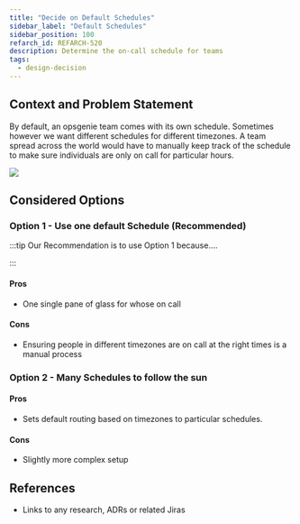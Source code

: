 ```yaml
---
title: "Decide on Default Schedules"
sidebar_label: "Default Schedules"
sidebar_position: 100
refarch_id: REFARCH-520
description: Determine the on-call schedule for teams
tags:
  - design-decision
---
```


## Context and Problem Statement

By default, an opsgenie team comes with its own schedule. Sometimes however we want different schedules for different timezones. A team spread across the world would have to manually keep track of the schedule to make sure individuals are only on call for particular hours.

<img src="/assets/refarch/image-20220304-204031.png" />
<br />

## Considered Options

### Option 1 - Use one default Schedule (Recommended)

:::tip
Our Recommendation is to use Option 1 because....

:::

#### Pros

- One single pane of glass for whose on call

#### Cons

- Ensuring people in different timezones are on call at the right times is a manual process

### Option 2 - Many Schedules to follow the sun

#### Pros

- Sets default routing based on timezones to particular schedules.

#### Cons

- Slightly more complex setup

## References

- Links to any research, ADRs or related Jiras
